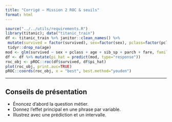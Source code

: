 ```yaml
---
title: "Corrigé — Mission 2 ROC & seuils"
format: html
---
```


```r
source("../../utils/requirements.R")
library(titanic); data("titanic_train")
df <- titanic_train %>% janitor::clean_names() %>%
 mutate(survived = factor(survived), sex=factor(sex), pclass=factor(pclass)) %>%
 tidyr::drop_na(age)
mod <- glm(survived ~ sex + pclass + age + sib_sp + parch + fare, family = binomial, data=df)
df <- df %>% mutate(pi_hat = predict(mod, type="response"))
roc_obj <- pROC::roc(df$survived, df$pi_hat)
plot(roc_obj, print.auc=TRUE)
pROC::coords(roc_obj, x = "best", best.method="youden")
```

---

## Conseils de présentation
- Énoncez d’abord la question métier.
- Donnez l’effet principal en une phrase par variable.
- Illustrez avec une prédiction et un intervalle.
